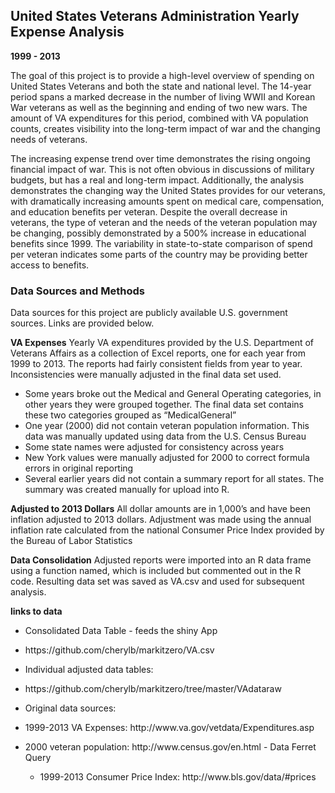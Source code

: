 
## United States Veterans Administration Yearly Expense Analysis
**1999 - 2013**

The goal of this project is to provide a high-level overview of spending on United States Veterans and both the state and national level. The 14-year period spans a marked decrease in the number of living WWII and Korean War veterans as well as the beginning and ending of two new wars. The amount of VA expenditures for this period, combined with VA population counts, creates visibility into the long-term impact of war and the changing needs of veterans.  

 The increasing expense trend over time demonstrates the rising ongoing financial impact of war. This is not often obvious in discussions of military budgets, but has a real and long-term impact.  Additionally, the analysis demonstrates the changing way the United States provides for our veterans, with dramatically increasing amounts spent on medical care, compensation, and education benefits per veteran.  Despite the overall decrease in veterans, the type of veteran and the needs of the veteran population may be changing, possibly demonstrated by a 500% increase in educational benefits since 1999. The variability in state-to-state comparison of spend per veteran indicates some parts of the country may be providing better access to benefits.


### Data Sources and Methods
Data sources for this project are publicly available U.S. government sources. Links are provided below.

**VA Expenses**
Yearly VA expenditures provided by the U.S. Department of Veterans Affairs as a collection of Excel reports, one for each year from 1999 to 2013. The reports had fairly consistent fields from year to year. Inconsistencies were manually adjusted in the final data set used.

  * Some years broke out the Medical and General Operating categories, in other years they were grouped together. The final data set contains these two categories grouped as "MedicalGeneral"
  * One year (2000) did not contain veteran population information. This data was manually updated using data from the U.S. Census Bureau
  * Some state names were adjusted for consistency across years
  * New York values were manually adjusted for 2000 to correct formula errors in original reporting
  * Several earlier years did not contain a summary report for all states. The summary was created manually for upload into R.
  
**Adjusted to 2013 Dollars**
All dollar amounts are in 1,000's and have been inflation adjusted to 2013 dollars.  Adjustment was made using the annual inflation rate calculated from the national Consumer Price Index provided by the Bureau of Labor Statistics

**Data Consolidation**
Adjusted reports were imported into an R data frame using a function named, which is included but commented out in the R code. Resulting data set was saved as VA.csv and used for subsequent analysis.

**links to data**

  * Consolidated Data Table - feeds the shiny App
  + https://github.com/cherylb/markitzero/VA.csv

  * Individual adjusted data tables: 
  + https://github.com/cherylb/markitzero/tree/master/VAdataraw

  * Original data sources:
  + 1999-2013 VA Expenses:  http://www.va.gov/vetdata/Expenditures.asp
  + 2000 veteran population:  http://www.census.gov/en.html  - Data Ferret Query
	+ 1999-2013 Consumer Price Index:  http://www.bls.gov/data/#prices
